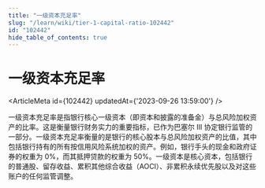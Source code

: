 ```yaml
---
title: "一级资本充足率"
slug: "/learn/wiki/tier-1-capital-ratio-102442"
id: "102442"
hide_table_of_contents: true
---
```



# 一级资本充足率

<ArticleMeta id={102442} updatedAt={'2023-09-26 13:59:00'} />
<div className='border-solid border-b border-t-0 my-4 border-[var(--ifm-color-gray-300)]' />

一级资本充足率是指银行核心一级资本（即资本和披露的准备金）与总风险加权资产的比率。这是衡量银行财务实力的重要指标，已作为巴塞尔 III 协定银行监管的一部分。一级资本充足率衡量的是银行的核心股本与总风险加权资产的比值，其中包括银行持有的所有按信用风险系统加权的资产。例如，银行手头的现金和政府证券的权重为 0%，而其抵押贷款的权重为 50%。一级资本是核心资本，包括银行的普通股、留存收益、累积其他综合收益（AOCI）、非累积永续优先股以及对这些账户的任何监管调整。
